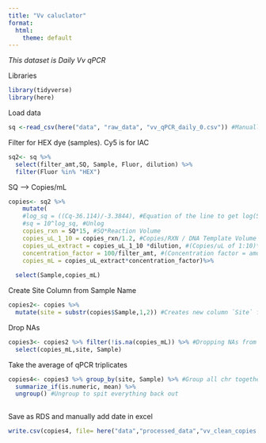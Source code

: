 ```yaml
---
title: "Vv caluclator"
format:
  html:
    theme: default
---
```

*This dataset is Daily Vv qPCR*

Libraries
```r
library(tidyverse)
library(here)
```

Load data
```r
sq <-read_csv(here("data", "raw_data", "vv_qPCR_daily_0.csv")) #Manually replaced NaN with 0 for no amplifcation, added filter_amt and dilution
```

Filter for HEX dye (samples). Cy5 is for IAC
```r
sq2<- sq %>% 
  select(filter_amt,SQ, Sample, Fluor, dilution) %>%
  filter(Fluor %in% "HEX")

```

SQ --> Copies/mL
```r
copies<- sq2 %>%
    mutate(
    #log_sq = ((Cq-36.114)/-3.3844), #Equation of the line to get log(SQ)
    #sq = 10^log_sq, #Unlog 
    copies_rxn = SQ*15, #SQ*Reaction Volume
    copies_uL_1_10 = copies_rxn/1.2, #Copies/RXN / DNA Template Volume
    copies_uL_extract = copies_uL_1_10 *dilution, #(Copies/uL of 1:10)*(1 if there was no sample dilution // *10 if there was a 1:10 dilution etc.)
    concentration_factor = 100/filter_amt, #(Concentration factor = amount of eluted DNA from ZYMO) / (filter amount from vacuum filtration)
    copies_mL = copies_uL_extract*concentration_factor)%>%
    
  select(Sample,copies_mL)
```

Create Site Column from Sample Name 
```r
copies2<- copies %>%
  mutate(site = substr(copies$Sample,1,2)) #Creates new column `Site` from the first two letters in `Sample` (BO16 becomes BO)
```

Drop NAs
```r
copies3<- copies2 %>% filter(!is.na(copies_mL)) %>% #Dropping NAs from STD Curve
  select(copies_mL,site, Sample)
```

Take the average of qPCR triplicates 
```r
copies4<- copies3 %>% group_by(site, Sample) %>% #Group all chr together. All that should be left out is the numeric vector we want to work with (in this case, copies_mL)
  summarize_if(is.numeric, mean) %>%
  ungroup() #Ungroup to spit everything back out 
  

```

Save as RDS and manually add date in excel
```r
write.csv(copies4, file= here("data","processed_data","vv_clean_copies.csv"))
```







